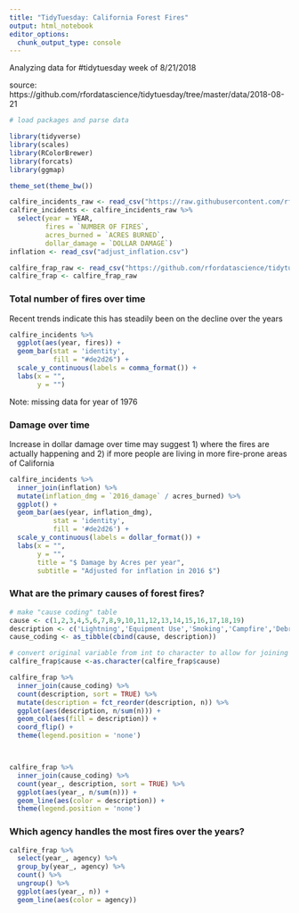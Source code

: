 ```yaml
---
title: "TidyTuesday: California Forest Fires"
output: html_notebook
editor_options: 
  chunk_output_type: console
---
```

Analyzing data for #tidytuesday week of 8/21/2018

source: https://github.com/rfordatascience/tidytuesday/tree/master/data/2018-08-21

```r
# load packages and parse data

library(tidyverse)
library(scales)
library(RColorBrewer)
library(forcats)
library(ggmap)

theme_set(theme_bw())

calfire_incidents_raw <- read_csv("https://raw.githubusercontent.com/rfordatascience/tidytuesday/master/data/2018-08-21/cal-fire-incidents.csv")
calfire_incidents <- calfire_incidents_raw %>%
  select(year = YEAR,
         fires = `NUMBER OF FIRES`,
         acres_burned = `ACRES BURNED`,
         dollar_damage = `DOLLAR DAMAGE`)
inflation <- read_csv("adjust_inflation.csv")

calfire_frap_raw <- read_csv("https://github.com/rfordatascience/tidytuesday/raw/master/data/2018-08-21/week21_calfire_frap.csv")
calfire_frap <- calfire_frap_raw
```

### Total number of fires over time
Recent trends indicate this has steadily been on the decline over the years

```r
calfire_incidents %>% 
  ggplot(aes(year, fires)) + 
  geom_bar(stat = 'identity',
           fill = "#de2d26") +
  scale_y_continuous(labels = comma_format()) +
  labs(x = "",
       y = "")
```
Note: missing data for year of 1976

### Damage over time
Increase in dollar damage over time may suggest 1) where the fires are actually happening and 2) if more people are living in more fire-prone areas of California
```r
calfire_incidents %>%
  inner_join(inflation) %>%
  mutate(inflation_dmg = `2016_damage` / acres_burned) %>% 
  ggplot() +
  geom_bar(aes(year, inflation_dmg), 
           stat = 'identity',
           fill = '#de2d26') +
  scale_y_continuous(labels = dollar_format()) +
  labs(x = "",
       y = "",
       title = "$ Damage by Acres per year",
       subtitle = "Adjusted for inflation in 2016 $")
```

### What are the primary causes of forest fires?
```r
# make "cause coding" table
cause <- c(1,2,3,4,5,6,7,8,9,10,11,12,13,14,15,16,17,18,19)
description <- c('Lightning','Equipment Use','Smoking','Campfire','Debris','Railroad','Arson','Playing with Fire','Miscellaneous','Vehicle','Power Line','Firefighter Training','Non-Firefighter Training','Unknown/Unidentified','Structure','Aircraft','Volcanic','Escaped Prescribed Burn','Illegal Alien Campfire')
cause_coding <- as_tibble(cbind(cause, description))

# convert original variable from int to character to allow for joining of data
calfire_frap$cause <-as.character(calfire_frap$cause)

calfire_frap %>%
  inner_join(cause_coding) %>%
  count(description, sort = TRUE) %>%
  mutate(description = fct_reorder(description, n)) %>%
  ggplot(aes(description, n/sum(n))) + 
  geom_col(aes(fill = description)) + 
  coord_flip() +
  theme(legend.position = 'none') 



calfire_frap %>%
  inner_join(cause_coding) %>%
  count(year_, description, sort = TRUE) %>%
  ggplot(aes(year_, n/sum(n))) + 
  geom_line(aes(color = description)) + 
  theme(legend.position = 'none') 
```

### Which agency handles the most fires over the years?
```r
calfire_frap %>%
  select(year_, agency) %>%
  group_by(year_, agency) %>%
  count() %>%
  ungroup() %>%
  ggplot(aes(year_, n)) +
  geom_line(aes(color = agency))

```

```r

```

